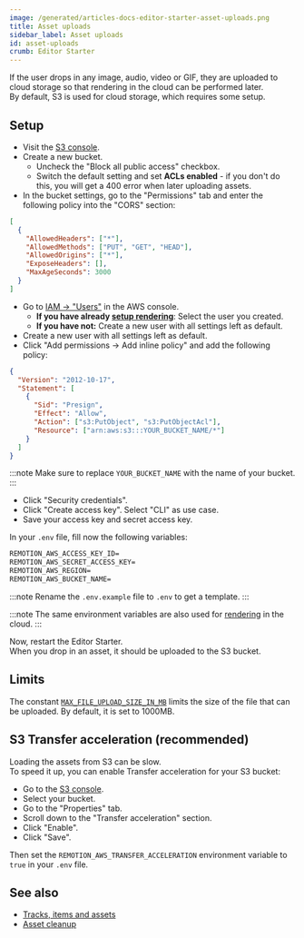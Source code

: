 ```yaml
---
image: /generated/articles-docs-editor-starter-asset-uploads.png
title: Asset uploads
sidebar_label: Asset uploads
id: asset-uploads
crumb: Editor Starter
---
```


If the user drops in any image, audio, video or GIF, they are uploaded to cloud storage so that rendering in the cloud can be performed later.  
By default, S3 is used for cloud storage, which requires some setup.

## Setup

- Visit the [S3 console](https://us-east-1.console.aws.amazon.com/s3/home?region=us-east-1).
- Create a new bucket.
  - Uncheck the "Block all public access" checkbox.
  - Switch the default setting and set **ACLs enabled** - if you don't do this, you will get a 400 error when later uploading assets.
- In the bucket settings, go to the "Permissions" tab and enter the following policy into the "CORS" section:

```json
[
  {
    "AllowedHeaders": ["*"],
    "AllowedMethods": ["PUT", "GET", "HEAD"],
    "AllowedOrigins": ["*"],
    "ExposeHeaders": [],
    "MaxAgeSeconds": 3000
  }
]
```

- Go to [IAM -> "Users"](https://us-east-1.console.aws.amazon.com/iam/home?region=us-east-1#/users) in the AWS console.
  - **If you have already [setup rendering](/docs/editor-starter/rendering)**: Select the user you created.
  - **If you have not:** Create a new user with all settings left as default.
- Create a new user with all settings left as default.
- Click "Add permissions -> Add inline policy" and add the following policy:

```json
{
  "Version": "2012-10-17",
  "Statement": [
    {
      "Sid": "Presign",
      "Effect": "Allow",
      "Action": ["s3:PutObject", "s3:PutObjectAcl"],
      "Resource": ["arn:aws:s3:::YOUR_BUCKET_NAME/*"]
    }
  ]
}
```

:::note
Make sure to replace `YOUR_BUCKET_NAME` with the name of your bucket.
:::

- Click "Security credentials".
- Click "Create access key". Select "CLI" as use case.
- Save your access key and secret access key.

In your `.env` file, fill now the following variables:

```txt
REMOTION_AWS_ACCESS_KEY_ID=
REMOTION_AWS_SECRET_ACCESS_KEY=
REMOTION_AWS_REGION=
REMOTION_AWS_BUCKET_NAME=
```

:::note
Rename the `.env.example` file to `.env` to get a template.
:::

:::note
The same environment variables are also used for [rendering](/docs/editor-starter/rendering) in the cloud.
:::

Now, restart the Editor Starter.  
When you drop in an asset, it should be uploaded to the S3 bucket.

## Limits

The constant [`MAX_FILE_UPLOAD_SIZE_IN_MB`](https://github.com/search?q=repo%3Aremotion-dev%2Feditor-starter%20MAX_FILE_UPLOAD_SIZE_IN_MB&type=code) limits the size of the file that can be uploaded. By default, it is set to 1000MB.

## S3 Transfer acceleration (recommended)

Loading the assets from S3 can be slow.  
To speed it up, you can enable Transfer acceleration for your S3 bucket:

- Go to the [S3 console](https://us-east-1.console.aws.amazon.com/s3/home?region=us-east-1).
- Select your bucket.
- Go to the "Properties" tab.
- Scroll down to the "Transfer acceleration" section.
- Click "Enable".
- Click "Save".

Then set the `REMOTION_AWS_TRANSFER_ACCELERATION` environment variable to `true` in your `.env` file.

## See also

- [Tracks, items and assets](/docs/editor-starter/tracks-items-assets)
- [Asset cleanup](/docs/editor-starter/asset-cleanup)
